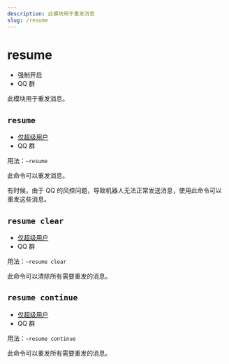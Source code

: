 ```yaml
---
description: 此模块用于重发消息
slug: /resume
---
```


# resume

- 强制开启
- QQ 群

此模块用于重发消息。

## `resume`

- [仅超级用户](permissions)
- QQ 群

用法：`~resume`

此命令可以重发消息。

有时候，由于 QQ 的风控问题，导致机器人无法正常发送消息，使用此命令可以重发这些消息。

## `resume clear`

- [仅超级用户](permissions)
- QQ 群

用法：`~resume clear`

此命令可以清除所有需要重发的消息。

## `resume continue`

- [仅超级用户](permissions)
- QQ 群

用法：`~resume continue`

此命令可以重发所有需要重发的消息。
